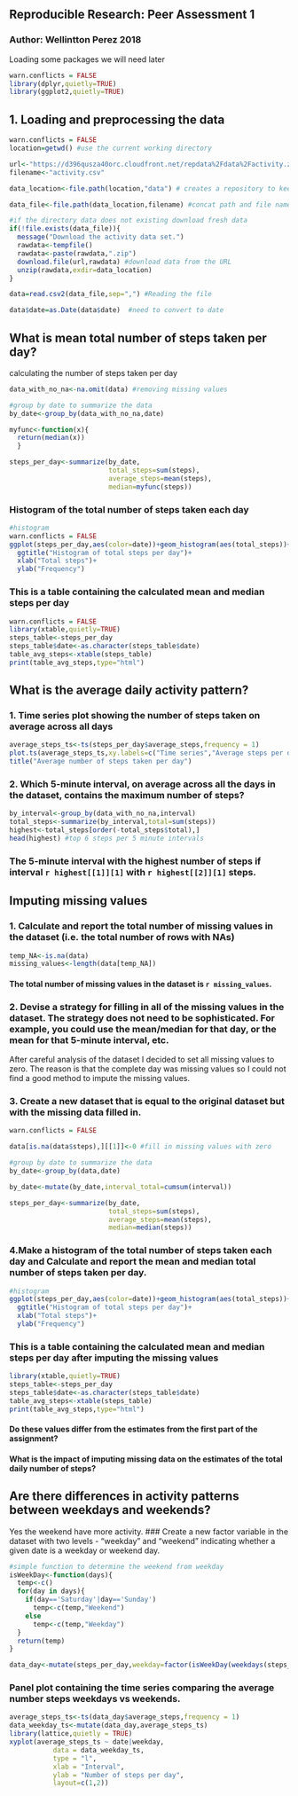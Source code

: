 
## Reproducible Research: Peer Assessment 1

### Author: Wellintton Perez 2018

Loading some packages we will need later
```{r results="hide"}
warn.conflicts = FALSE
library(dplyr,quietly=TRUE)
library(ggplot2,quietly=TRUE)
```

## 1. Loading and preprocessing the data
```{r echo=TRUE,results="hide"}
warn.conflicts = FALSE
location=getwd() #use the current working directory

url<-"https://d396qusza40orc.cloudfront.net/repdata%2Fdata%2Factivity.zip"
filename<-"activity.csv"

data_location<-file.path(location,"data") # creates a repository to keep the raw data

data_file<-file.path(data_location,filename) #concat path and file name

#if the directory data does not existing download fresh data
if(!file.exists(data_file)){
  message("Download the activity data set.")
  rawdata<-tempfile()
  rawdata<-paste(rawdata,".zip")
  download.file(url,rawdata) #download data from the URL
  unzip(rawdata,exdir=data_location)
}

data=read.csv2(data_file,sep=",") #Reading the file

data$date=as.Date(data$date)  #need to convert to date

```
## What is mean total number of steps taken per day?

calculating the number of steps taken per day
```{r}

data_with_no_na<-na.omit(data) #removing missing values

#group by date to summarize the data
by_date<-group_by(data_with_no_na,date) 

myfunc<-function(x){
  return(median(x))
  }

steps_per_day<-summarize(by_date,
                         total_steps=sum(steps),
                         average_steps=mean(steps),
                         median=myfunc(steps))
```
### Histogram of the total number of steps taken each day
```{r}
#histogram
warn.conflicts = FALSE
ggplot(steps_per_day,aes(color=date))+geom_histogram(aes(total_steps))+
  ggtitle("Histogram of total steps per day")+
  xlab("Total steps")+
  ylab("Frequency")
```

### This is a table containing the calculated mean and median steps per day
```{r xtable,results="asis"}
warn.conflicts = FALSE
library(xtable,quietly=TRUE)
steps_table<-steps_per_day
steps_table$date<-as.character(steps_table$date)
table_avg_steps<-xtable(steps_table)
print(table_avg_steps,type="html")
```

## What is the average daily activity pattern?
### 1. Time series plot showing the number of steps taken on average across all days
```{r}
average_steps_ts<-ts(steps_per_day$average_steps,frequency = 1)
plot.ts(average_steps_ts,xy.labels=c("Time series","Average steps per day"))
title("Average number of steps taken per day")
```

### 2. Which 5-minute interval, on average across all the days in the dataset, contains the maximum number of steps?
```{r}
by_interval<-group_by(data_with_no_na,interval)
total_steps<-summarize(by_interval,total=sum(steps))
highest<-total_steps[order(-total_steps$total),]
head(highest) #top 6 steps per 5 minute intervals
```
### The 5-minute interval with the highest number of steps if interval `r highest[[1]][1]` with `r highest[[2]][1]` steps. 

## Imputing missing values
### 1. Calculate and report the total number of missing values in the dataset (i.e. the total number of rows with NAs) 
```{r}
temp_NA<-is.na(data)
missing_values<-length(data[temp_NA])
```
#### The total number of missing values in the dataset is `r missing_values`.

### 2. Devise a strategy for filling in all of the missing values in the dataset. The strategy does not need to be sophisticated. For example, you could use the mean/median for that day, or the mean for that 5-minute interval, etc.

After careful analysis of the dataset I decided to set all missing values to zero.  The reason is that the complete day was missing values so I could not find a good method to impute the missing values.

### 3. Create a new dataset that is equal to the original dataset but with the missing data filled in.
```{r}
warn.conflicts = FALSE

data[is.na(data$steps),][[1]]<-0 #fill in missing values with zero

#group by date to summarize the data
by_date<-group_by(data,date) 

by_date<-mutate(by_date,interval_total=cumsum(interval))

steps_per_day<-summarize(by_date,
                         total_steps=sum(steps),
                         average_steps=mean(steps),
                         median=median(steps))
```
### 4.Make a histogram of the total number of steps taken each day and Calculate and report the mean and median total number of steps taken per day.
```{r}
#histogram
ggplot(steps_per_day,aes(color=date))+geom_histogram(aes(total_steps))+
  ggtitle("Histogram of total steps per day")+
  xlab("Total steps")+
  ylab("Frequency")
```

### This is a table containing the calculated mean and median steps per day after imputing the missing values
```{r xtable2,results="asis"}
library(xtable,quietly=TRUE)
steps_table<-steps_per_day
steps_table$date<-as.character(steps_table$date)
table_avg_steps<-xtable(steps_table)
print(table_avg_steps,type="html")
```

#### Do these values differ from the estimates from the first part of the assignment? 
#### What is the impact of imputing missing data on the estimates of the total daily number of steps?

## Are there differences in activity patterns between weekdays and weekends?

Yes the weekend have more activity.
### Create a new factor variable in the dataset with two levels - "weekday" and "weekend" indicating whether a given date is a weekday or weekend day.
```{r}
#simple function to determine the weekend from weekday
isWeekDay<-function(days){
  temp<-c()
  for(day in days){
    if(day=='Saturday'|day=='Sunday')
      temp<-c(temp,"Weekend")
    else
      temp<-c(temp,"Weekday")
  }
  return(temp)
}

data_day<-mutate(steps_per_day,weekday=factor(isWeekDay(weekdays(steps_per_day$date)))) #mutate to add a new column with the week day

```
### Panel plot containing the time series comparing the average number steps weekdays vs weekends.
```{r}
average_steps_ts<-ts(data_day$average_steps,frequency = 1)
data_weekday_ts<-mutate(data_day,average_steps_ts)
library(lattice,quietly = TRUE)
xyplot(average_steps_ts ~ date|weekday,
           data = data_weekday_ts,
           type = "l",
           xlab = "Interval",
           ylab = "Number of steps per day",
           layout=c(1,2))
```
